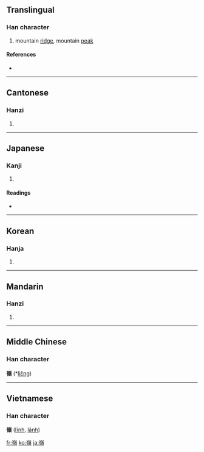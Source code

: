 {{also|岭}}
==Translingual==

===Han character===
{{Han char|rn=46|rad=山|as=14|sn=17|four=2238<sub>6</sub>|canj=山人戈金 (UOIC)}}

# mountain [[ridge]], mountain [[peak]]

====References====
* {{Han ref|kx=0321.170|dkj=08553|dj=0621.220|hdz=10802.260|uh=5DBA|ud=23994|bh=C0AD|bd=49325}}

----

==Cantonese==

===Hanzi===
{{yue-hanzi|jyut=|y=leng5, ling5}}

# {{defn|Cantonese}}

----

==Japanese==

===Kanji===
{{ja-kanji|grade=|rs=山14}}

# {{defn|Japanese}}

====Readings====
* {{ja-readings|on=[[れい]] (rei), [[りょう]] (ryō)|kun=[[みね]] (mine)}}

----

==Korean==

===Hanja===
{{ko-hanja|hangeul=령|rv=ryeong|mr=ryŏng}}

# {{defn|Korean}}

----

==Mandarin==

===Hanzi===
{{cmn-hanzi|sim=岭|pin=[[lǐng]] ([[ling3]])|wg=ling<sup>3</sup>}}

# {{defn|Mandarin}}

----

==Middle Chinese==
===Han character===
'''嶺''' (*[[liɛ̌ng]])<!--note: asterisk indicates that this character appears more than four times in the Tang Dynasty corpus of literature-->

----

==Vietnamese==
===Han character===
'''嶺''' ([[lĩnh]], [[lãnh]])

[[fr:嶺]]
[[ko:嶺]]
[[ja:嶺]]